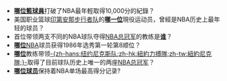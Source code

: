 *'''[[勒布朗·詹姆斯|哪位籃球員]]'''打破了NBA最年輕取得10,000分的紀錄？
*美国职业篮球[[印第安那步行者队|印第安那步行者队]]的'''[[杰梅因·奥尼尔|哪一位]]'''現役运动员，曾經是NBA历史上最年轻的球员？
*首位带领两支不同的NBA球队夺得[[NBA总冠军|NBA总冠军]]的教练是'''[[亚历克斯·汉纳姆|谁]]'''？
*'''[[罗恩·哈珀|哪位]]'''[[NBA|NBA]]球员获得1986年选秀第一轮第8顺位？
*'''[[里德·霍尔兹曼|哪位]]'''教练带领[[纽约尼克斯|-{zh-hans:纽约尼克斯队;zh-hk:紐約力搏隊;zh-tw:紐約尼克隊;}-]]取得了目前球队历史上唯一的两座[[NBA总冠军|NBA总冠军]]？
*'''[[威尔特·张伯伦|哪位球员]]'''保持着NBA单场最高得分记录?